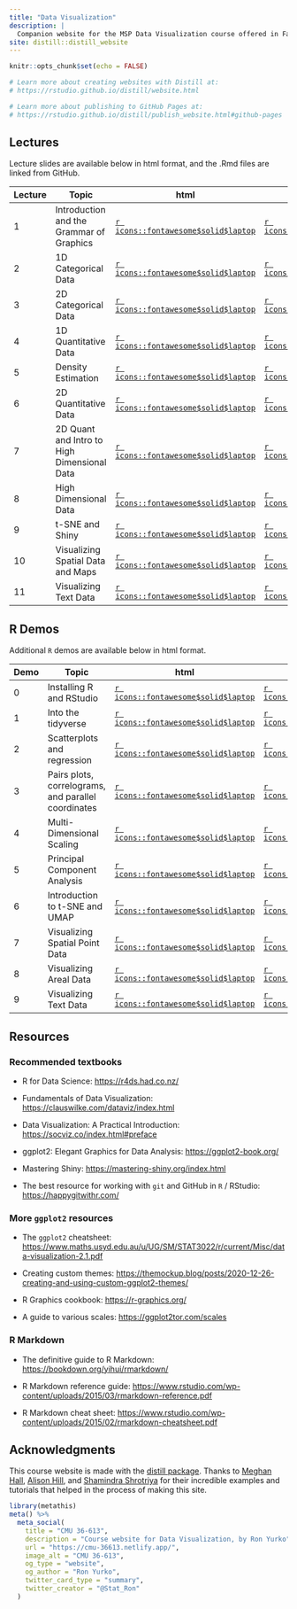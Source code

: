 ```yaml
---
title: "Data Visualization"
description: |
  Companion website for the MSP Data Visualization course offered in Fall 2022 Mini 1 and taught by Professor Ron Yurko.
site: distill::distill_website
---
```


```r
knitr::opts_chunk$set(echo = FALSE)

# Learn more about creating websites with Distill at:
# https://rstudio.github.io/distill/website.html

# Learn more about publishing to GitHub Pages at:
# https://rstudio.github.io/distill/publish_website.html#github-pages

```


## Lectures

Lecture slides are available below in html format, and the .Rmd files are linked from GitHub.

| Lecture | Topic                         | html                                                                               | Rmd                                                                                                              |
|-----------|-----------------------------------------|-----------|-----------|
| 1       | Introduction and the Grammar of Graphics | [`r icons::fontawesome$solid$laptop`](https://cmu-36613.netlify.app/slides/Lec1#1) | [`r icons::fontawesome$brands$github`](https://github.com/ryurko/DataViz-36613-Fall22/blob/main/slides/Lec1.Rmd) |
| 2       | 1D Categorical Data | [`r icons::fontawesome$solid$laptop`](https://cmu-36613.netlify.app/slides/Lec2#1) | [`r icons::fontawesome$brands$github`](https://github.com/ryurko/DataViz-36613-Fall22/blob/main/slides/Lec2.Rmd) |
| 3       | 2D Categorical Data | [`r icons::fontawesome$solid$laptop`](https://cmu-36613.netlify.app/slides/Lec3#1) | [`r icons::fontawesome$brands$github`](https://github.com/ryurko/DataViz-36613-Fall22/blob/main/slides/Lec3.Rmd) |
| 4       | 1D Quantitative Data | [`r icons::fontawesome$solid$laptop`](https://cmu-36613.netlify.app/slides/Lec4#1) | [`r icons::fontawesome$brands$github`](https://github.com/ryurko/DataViz-36613-Fall22/blob/main/slides/Lec4.Rmd) |
| 5       | Density Estimation | [`r icons::fontawesome$solid$laptop`](https://cmu-36613.netlify.app/slides/Lec5#1) | [`r icons::fontawesome$brands$github`](https://github.com/ryurko/DataViz-36613-Fall22/blob/main/slides/Lec5.Rmd) |
| 6       | 2D Quantitative Data | [`r icons::fontawesome$solid$laptop`](https://cmu-36613.netlify.app/slides/Lec6#1) | [`r icons::fontawesome$brands$github`](https://github.com/ryurko/DataViz-36613-Fall22/blob/main/slides/Lec6.Rmd) |
| 7       | 2D Quant and Intro to High Dimensional Data | [`r icons::fontawesome$solid$laptop`](https://cmu-36613.netlify.app/slides/Lec7#1) | [`r icons::fontawesome$brands$github`](https://github.com/ryurko/DataViz-36613-Fall22/blob/main/slides/Lec7.Rmd) |
| 8       | High Dimensional Data | [`r icons::fontawesome$solid$laptop`](https://cmu-36613.netlify.app/slides/Lec8#1) | [`r icons::fontawesome$brands$github`](https://github.com/ryurko/DataViz-36613-Fall22/blob/main/slides/Lec8.Rmd) |
| 9       | t-SNE and Shiny | [`r icons::fontawesome$solid$laptop`](https://cmu-36613.netlify.app/slides/Lec9#1) | [`r icons::fontawesome$brands$github`](https://github.com/ryurko/DataViz-36613-Fall22/blob/main/slides/Lec9.Rmd) |
| 10       | Visualizing Spatial Data and Maps | [`r icons::fontawesome$solid$laptop`](https://cmu-36613.netlify.app/slides/Lec10#1) | [`r icons::fontawesome$brands$github`](https://github.com/ryurko/DataViz-36613-Fall22/blob/main/slides/Lec10.Rmd) |
| 11       | Visualizing Text Data | [`r icons::fontawesome$solid$laptop`](https://cmu-36613.netlify.app/slides/Lec11#1) | [`r icons::fontawesome$brands$github`](https://github.com/ryurko/DataViz-36613-Fall22/blob/main/slides/Lec11.Rmd) |
 

## R Demos

Additional `R` demos are available below in html format.

| Demo | Topic                         | html                                                                               | Rmd                                                                                                              |
|-----------|-----------------------------------------|-----------|-----------|
| 0       | Installing R and RStudio | [`r icons::fontawesome$solid$laptop`](https://cmu-36613.netlify.app/demos/Demo0.html) | [`r icons::fontawesome$brands$github`](https://github.com/ryurko/DataViz-36613-Fall22/blob/main/demos/Demo0.Rmd) |
| 1       | Into the tidyverse | [`r icons::fontawesome$solid$laptop`](https://cmu-36613.netlify.app/demos/Demo1.html) | [`r icons::fontawesome$brands$github`](https://github.com/ryurko/DataViz-36613-Fall22/blob/main/demos/Demo1.Rmd) |
| 2       | Scatterplots and regression | [`r icons::fontawesome$solid$laptop`](https://cmu-36613.netlify.app/demos/Demo2.html) | [`r icons::fontawesome$brands$github`](https://github.com/ryurko/DataViz-36613-Fall22/blob/main/demos/Demo2.Rmd) |
| 3       | Pairs plots, correlograms, and parallel coordinates | [`r icons::fontawesome$solid$laptop`](https://cmu-36613.netlify.app/demos/Demo3.html) | [`r icons::fontawesome$brands$github`](https://github.com/ryurko/DataViz-36613-Fall22/blob/main/demos/Demo3.Rmd) |
| 4       | Multi-Dimensional Scaling | [`r icons::fontawesome$solid$laptop`](https://cmu-36613.netlify.app/demos/Demo4.html) | [`r icons::fontawesome$brands$github`](https://github.com/ryurko/DataViz-36613-Fall22/blob/main/demos/Demo4.Rmd) |
| 5       | Principal Component Analysis | [`r icons::fontawesome$solid$laptop`](https://cmu-36613.netlify.app/demos/Demo5.html) | [`r icons::fontawesome$brands$github`](https://github.com/ryurko/DataViz-36613-Fall22/blob/main/demos/Demo5.Rmd) |
| 6       | Introduction to t-SNE and UMAP | [`r icons::fontawesome$solid$laptop`](https://cmu-36613.netlify.app/demos/Demo6.html) | [`r icons::fontawesome$brands$github`](https://github.com/ryurko/DataViz-36613-Fall22/blob/main/demos/Demo6.Rmd) |
| 7       | Visualizing Spatial Point Data | [`r icons::fontawesome$solid$laptop`](https://cmu-36613.netlify.app/demos/Demo7.html) | [`r icons::fontawesome$brands$github`](https://github.com/ryurko/DataViz-36613-Fall22/blob/main/demos/Demo7.Rmd) |
| 8       | Visualizing Areal Data | [`r icons::fontawesome$solid$laptop`](https://cmu-36613.netlify.app/demos/Demo8.html) | [`r icons::fontawesome$brands$github`](https://github.com/ryurko/DataViz-36613-Fall22/blob/main/demos/Demo8.Rmd) |
| 9       | Visualizing Text Data | [`r icons::fontawesome$solid$laptop`](https://cmu-36613.netlify.app/demos/Demo9.html) | [`r icons::fontawesome$brands$github`](https://github.com/ryurko/DataViz-36613-Fall22/blob/main/demos/Demo9.Rmd) |



## Resources

### Recommended textbooks

-   R for Data Science: <https://r4ds.had.co.nz/>

-   Fundamentals of Data Visualization: <https://clauswilke.com/dataviz/index.html>

-   Data Visualization: A Practical Introduction: <https://socviz.co/index.html#preface>

-   ggplot2: Elegant Graphics for Data Analysis: <https://ggplot2-book.org/>

-   Mastering Shiny: <https://mastering-shiny.org/index.html>

-   The best resource for working with `git` and GitHub in `R` / RStudio: <https://happygitwithr.com/>

### More `ggplot2` resources

-   The `ggplot2` cheatsheet: <https://www.maths.usyd.edu.au/u/UG/SM/STAT3022/r/current/Misc/data-visualization-2.1.pdf>

-   Creating custom themes: <https://themockup.blog/posts/2020-12-26-creating-and-using-custom-ggplot2-themes/>

-   R Graphics cookbook: <https://r-graphics.org/>

-   A guide to various scales: <https://ggplot2tor.com/scales>

### R Markdown

-   The definitive guide to R Markdown: <https://bookdown.org/yihui/rmarkdown/>

-   R Markdown reference guide: <https://www.rstudio.com/wp-content/uploads/2015/03/rmarkdown-reference.pdf>

-   R Markdown cheat sheet: <https://www.rstudio.com/wp-content/uploads/2015/02/rmarkdown-cheatsheet.pdf>

## Acknowledgments {.appendix}

This course website is made with the [distill package](https://rstudio.github.io/distill/). Thanks to [Meghan Hall](https://meghan.rbind.io/), [Alison Hill](https://rstudio-education.github.io/teaching-in-production/), and [Shamindra Shrotriya](https://www.shamindras.com/posts/2019-07-11-shrotriya2019distillpt1/) for their incredible examples and tutorials that helped in the process of making this site.

```r
library(metathis)
meta() %>%
  meta_social(
    title = "CMU 36-613",
    description = "Course website for Data Visualization, by Ron Yurko",
    url = "https://cmu-36613.netlify.app/",
    image_alt = "CMU 36-613",
    og_type = "website",
    og_author = "Ron Yurko",
    twitter_card_type = "summary",
    twitter_creator = "@Stat_Ron"
  )
```
